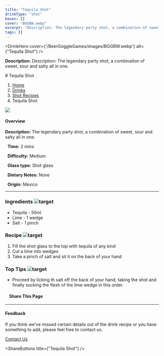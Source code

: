 ```yaml
---
title: "Tequila Shot"
drinkType: "shot"
bases: []
cover: "BGGBW.webp"
excerpt: "Description: The legendary party shot, a combination of sweet, sour and salty all in one."
tags: []
---
```



<DrinkHero
  cover={'/BeerGoggleGames/images/BGGBW.webp'}
  alt={"Tequila Shot"}
/>

<DrinkSection title="Overview" icon="/BeerGoggleGames/images/info.webp">
<p><strong>Description:</strong> Description: The legendary party shot, a combination of sweet, sour and salty all in one.</p>
</DrinkSection>

<DrinkSection title="Ingredients" icon="/BeerGoggleGames/images/liquor.webp">
<!-- Add ingredients -->
</DrinkSection>

<DrinkSection title="Method" icon="/BeerGoggleGames/images/question.webp">
# Tequila Shot

1.  [Home](/)
2.  [Drinks](drinks)
3.  [Shot Recipes](drinks/shotrecipes)
4.  Tequila Shot

![](/images/tequilashot.webp)

#### Overview

**Description:** The legendary party shot, a combination of sweet, sour and salty all in one.

  **Time:** 2 mins

  **Difficulty:** Medium

  **Glass type:** Shot glass

  **Dietary Notes:** None

  **Origin:** Mexico

* * *

### Ingredients ![target](/images/liquor.webp)

-   Tequila - 50ml
-   Lime - 1 wedge
-   Salt - 1 pinch

### Recipe ![target](/images/rules.webp)

1.  Fill the shot glass to the top with tequila of any kind
2.  Cut a lime into wedges
3.  Take a pinch of salt and sit it on the back of your hand

### Top Tips ![target](/images/lightbulb.webp)

-   Proceed by licking th salt off the back of your hand, taking the shot and finally sucking the flesh of the lime wedge in this order.

####     Share This Page

[](https://www.facebook.com/sharer/sharer.php?u=beergogglegames.co.uk/Drinks/ShotRecipes/tequilashot)[](https://www.instagram.com/direct/new/)[](https://twitter.com/intent/tweet?url=beergogglegames.co.uk/Drinks/ShotRecipes/tequilashot)

* * *

#### Feedback

If you think we've missed certain details out of the drink recipe or you have something to add, please feel free to contact us.

  
  
  
[Contact Us](contact)
</DrinkSection>



<ShareButtons title={"Tequila Shot"} />
<FeedbackCard></FeedbackCard>
